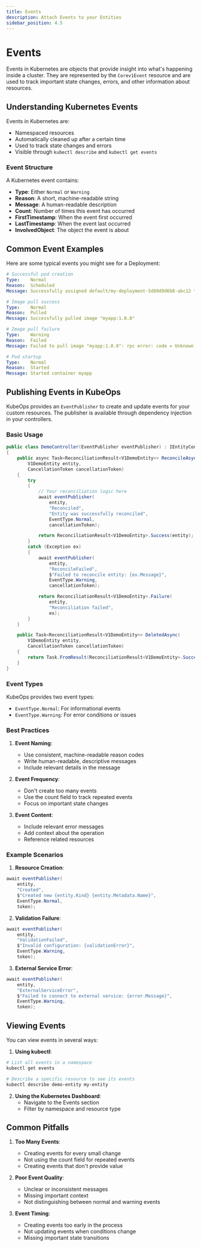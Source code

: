 ```yaml
---
title: Events
description: Attach Events to your Entities
sidebar_position: 4.5
---
```


# Events

Events in Kubernetes are objects that provide insight into what's happening inside a cluster. They are represented by the `Corev1Event` resource and are used to track important state changes, errors, and other information about resources.

## Understanding Kubernetes Events

Events in Kubernetes are:

- Namespaced resources
- Automatically cleaned up after a certain time
- Used to track state changes and errors
- Visible through `kubectl describe` and `kubectl get events`

### Event Structure

A Kubernetes event contains:

- **Type**: Either `Normal` or `Warning`
- **Reason**: A short, machine-readable string
- **Message**: A human-readable description
- **Count**: Number of times this event has occurred
- **FirstTimestamp**: When the event first occurred
- **LastTimestamp**: When the event last occurred
- **InvolvedObject**: The object the event is about

## Common Event Examples

Here are some typical events you might see for a Deployment:

```yaml
# Successful pod creation
Type:    Normal
Reason:  Scheduled
Message: Successfully assigned default/my-deployment-5d89d9d6b8-abc12 to node-1

# Image pull success
Type:    Normal
Reason:  Pulled
Message: Successfully pulled image "myapp:1.0.0"

# Image pull failure
Type:    Warning
Reason:  Failed
Message: Failed to pull image "myapp:1.0.0": rpc error: code = Unknown desc = Error response from daemon: pull access denied for myapp, repository does not exist or may require 'docker login'

# Pod startup
Type:    Normal
Reason:  Started
Message: Started container myapp
```

## Publishing Events in KubeOps

KubeOps provides an `EventPublisher` to create and update events for your custom resources. The publisher is available through dependency injection in your controllers.

### Basic Usage

```csharp
public class DemoController(EventPublisher eventPublisher) : IEntityController<V1DemoEntity>
{
    public async Task<ReconciliationResult<V1DemoEntity>> ReconcileAsync(
        V1DemoEntity entity,
        CancellationToken cancellationToken)
    {
        try
        {
            // Your reconciliation logic here
            await eventPublisher(
                entity,
                "Reconciled",
                "Entity was successfully reconciled",
                EventType.Normal,
                cancellationToken);

            return ReconciliationResult<V1DemoEntity>.Success(entity);
        }
        catch (Exception ex)
        {
            await eventPublisher(
                entity,
                "ReconcileFailed",
                $"Failed to reconcile entity: {ex.Message}",
                EventType.Warning,
                cancellationToken);

            return ReconciliationResult<V1DemoEntity>.Failure(
                entity,
                "Reconciliation failed",
                ex);
        }
    }

    public Task<ReconciliationResult<V1DemoEntity>> DeletedAsync(
        V1DemoEntity entity,
        CancellationToken cancellationToken)
    {
        return Task.FromResult(ReconciliationResult<V1DemoEntity>.Success(entity));
    }
}
```

### Event Types

KubeOps provides two event types:

- `EventType.Normal`: For informational events
- `EventType.Warning`: For error conditions or issues

### Best Practices

1. **Event Naming**:

   - Use consistent, machine-readable reason codes
   - Write human-readable, descriptive messages
   - Include relevant details in the message

2. **Event Frequency**:

   - Don't create too many events
   - Use the count field to track repeated events
   - Focus on important state changes

3. **Event Content**:
   - Include relevant error messages
   - Add context about the operation
   - Reference related resources

### Example Scenarios

1. **Resource Creation**:

```csharp
await eventPublisher(
    entity,
    "Created",
    $"Created new {entity.Kind} {entity.Metadata.Name}",
    EventType.Normal,
    token);
```

2. **Validation Failure**:

```csharp
await eventPublisher(
    entity,
    "ValidationFailed",
    $"Invalid configuration: {validationError}",
    EventType.Warning,
    token);
```

3. **External Service Error**:

```csharp
await eventPublisher(
    entity,
    "ExternalServiceError",
    $"Failed to connect to external service: {error.Message}",
    EventType.Warning,
    token);
```

## Viewing Events

You can view events in several ways:

1. **Using kubectl**:

```bash
# List all events in a namespace
kubectl get events

# Describe a specific resource to see its events
kubectl describe demo-entity my-entity
```

2. **Using the Kubernetes Dashboard**:
   - Navigate to the Events section
   - Filter by namespace and resource type

## Common Pitfalls

1. **Too Many Events**:

   - Creating events for every small change
   - Not using the count field for repeated events
   - Creating events that don't provide value

2. **Poor Event Quality**:

   - Unclear or inconsistent messages
   - Missing important context
   - Not distinguishing between normal and warning events

3. **Event Timing**:
   - Creating events too early in the process
   - Not updating events when conditions change
   - Missing important state transitions
